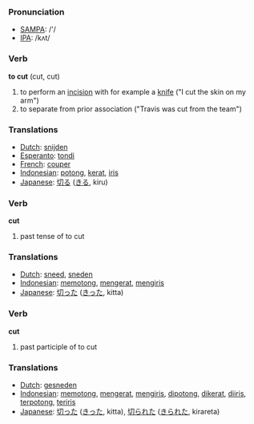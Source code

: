 === Pronunciation ===
*[[w:SAMPA|SAMPA]]: /'/
*[[w:IPA|IPA]]: /kʌt/

=== Verb ===

'''to cut''' (cut, cut)

# to perform an [[incision]] with for example a [[knife]] ("I cut the skin on my arm")
# to separate from prior association ("Travis was cut from the team")

=== Translations ===
*[[Dutch]]: [[snijden]]
*[[Esperanto]]: [[tondi]]
*[[French]]: [[couper]]
*[[Indonesian]]: [[potong]], [[kerat]], [[iris]]
*[[Japanese]]: [[切る]] ([[きる]], kiru)

=== Verb ===

'''cut'''

# past tense of to cut

=== Translations ===
*[[Dutch]]: [[sneed]], [[sneden]]
*[[Indonesian]]: [[potong|memotong]], [[kerat|mengerat]], [[iris|mengiris]]
*[[Japanese]]: [[切った]] ([[きった]], kitta)

=== Verb ===

'''cut'''

# past participle of to cut

=== Translations ===
*[[Dutch]]: [[gesneden]]
*[[Indonesian]]: [[potong|memotong]], [[kerat|mengerat]], [[iris|mengiris]], [[potong|dipotong]], [[kerat|dikerat]], [[iris|diiris]], [[potong|terpotong]], [[iris|teriris]]
*[[Japanese]]: [[切った]] ([[きった]], kitta), [[切られた]] ([[きられた]], kirareta)